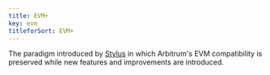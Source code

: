 ```yaml
---
title: EVM+
key: evm
titleforSort: EVM+
---
```


The paradigm introduced by [Stylus](/intro/glossary#stylus) in which Arbitrum's EVM compatibility is preserved while new features and improvements are
introduced.
